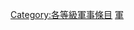 {{Articles by Quality| topic=军事|project=军事|format=TOC}}
{{Wikipedia category}}
{{emptycat}}
[[Category:各等級軍事條目|Category:各等級軍事條目]]
[[Category:主題級條目|軍]]
